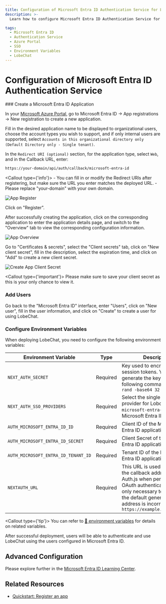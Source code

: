 ```yaml
---
title: Configuration of Microsoft Entra ID Authentication Service for LobeChat
description: >-
  Learn how to configure Microsoft Entra ID Authentication Service for LobeChat, create applications, add users, and set up environment variables for seamless integration.

tags:
  - Microsoft Entra ID
  - Authentication Service
  - Azure Portal
  - SSO
  - Environment Variables
  - LobeChat
---
```


# Configuration of Microsoft Entra ID Authentication Service

<Steps>
  ### Create a Microsoft Entra ID Application

  In your [Microsoft Azure Portal][microsoft-azure-portal], go to Microsoft Entra ID -> App registrations -> New registration to create a new application.

  Fill in the desired application name to be displayed to organizational users, choose the account types you wish to support, and if only internal users are supported, select `Accounts in this organizational directory only (Default Directory only - Single tenant)`.

  In the `Redirect URI (optional)` section, for the application type, select `Web`, and in the Callback URL, enter:

  ```bash
  https://your-domain/api/auth/callback/microsoft-entra-id
  ```

  <Callout type={'info'}>
    - You can fill in or modify the Redirect URIs after registering, but make sure the URL you enter
      matches the deployed URL. - Please replace "your-domain" with your own domain.
  </Callout>

  <Image alt="App Register" inStep src="https://github.com/lobehub/lobe-chat/assets/13883964/4f9d83bd-b3fc-4abc-bcf4-ccbad65c219d" />

  Click on "Register".

  After successfully creating the application, click on the corresponding application to enter the application details page, and switch to the "Overview" tab to view the corresponding configuration information.

  <Image alt="App Overview" inStep src="https://github.com/lobehub/lobe-chat/assets/13883964/48a0b702-05bd-4ce4-a007-a8ad00a36e5a" />

  Go to "Certificates & secrets", select the "Client secrets" tab, click on "New client secret", fill in the description, select the expiration time, and click on "Add" to create a new client secret.

  <Image alt="Create App Client Secret" inStep src="https://github.com/lobehub/lobe-chat/assets/13883964/c9d66fa0-158c-4bd3-a1fa-969e638259d2" />

  <Callout type={'important'}>
    Please make sure to save your client secret as this is your only chance to view it.
  </Callout>

  ### Add Users

  Go back to the "Microsoft Entra ID" interface, enter "Users", click on "New user", fill in the user information, and click on "Create" to create a user for using LobeChat.

  ### Configure Environment Variables

  When deploying LobeChat, you need to configure the following environment variables:

  | Environment Variable                | Type     | Description                                                                                                                                                                                                                |
  | ----------------------------------- | -------- | -------------------------------------------------------------------------------------------------------------------------------------------------------------------------------------------------------------------------- |
  | `NEXT_AUTH_SECRET`                  | Required | Key used to encrypt Auth.js session tokens. You can generate the key using the following command: `openssl rand -base64 32`                                                                                                |
  | `NEXT_AUTH_SSO_PROVIDERS`           | Required | Select the single sign-on provider for LoboChat. Use `microsoft-entra-id` for Microsoft Entra ID.                                                                                                                          |
  | `AUTH_MICROSOFT_ENTRA_ID_ID`        | Required | Client ID of the Microsoft Entra ID application.                                                                                                                                                                           |
  | `AUTH_MICROSOFT_ENTRA_ID_SECRET`    | Required | Client Secret of the Microsoft Entra ID application.                                                                                                                                                                       |
  | `AUTH_MICROSOFT_ENTRA_ID_TENANT_ID` | Required | Tenant ID of the Microsoft Entra ID application.                                                                                                                                                                           |
  | `NEXTAUTH_URL`                      | Required | This URL is used to specify the callback address for Auth.js when performing OAuth authentication. It is only necessary to set it when the default generated redirect address is incorrect. `https://example.com/api/auth` |

  <Callout type={'tip'}>
    You can refer to [📘 environment
    variables](/docs/self-hosting/environment-variable#microsoft-entra-id) for details on related
    variables.
  </Callout>
</Steps>

<Callout>
  After successful deployment, users will be able to authenticate and use LobeChat using the users
  configured in Microsoft Entra ID.
</Callout>

## Advanced Configuration

Please explore further in the [Microsoft Entra ID Learning Center][microsoft-learn-entra].

## Related Resources

- [Quickstart: Register an app][microsoft-entra-register-app]

[microsoft-azure-portal]: https://portal.azure.com/
[microsoft-entra-register-app]: https://learn.microsoft.com/en-us/entra/identity-platform/quickstart-register-app
[microsoft-learn-entra]: https://learn.microsoft.com/en-us/entra/identity/
